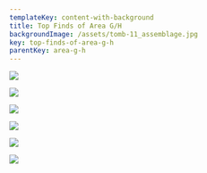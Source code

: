```yaml
---
templateKey: content-with-background
title: Top Finds of Area G/H
backgroundImage: /assets/tomb-11_assemblage.jpg
key: top-finds-of-area-g-h
parentKey: area-g-h
---
```

![](/assets/23938.jpg)

![](/assets/area-_-g-_-bead.jpg)

![](/assets/area-g-stamped-brick.jpg)

![](/assets/area-h-_-button.jpg)

![](/assets/area-h-bronze.jpg)

![](/assets/area-h-mosaic.jpg)
